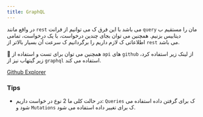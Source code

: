 ```yaml
---
title: GraphQL
---
```

در واقع مانند `rest` می باشد با این فرق ک می توانیم از فرانت `query` مان را مستقیم ب دیتابیس بزنیم.
همچنین می توان بجای چندین درخواست، با یک درخواست، تمامی اطلاعاتی ک لازم داریم را برگردانیم ک سرعت آن بسیار بالاتر از `rest` می باشد.

🎉 همچنین می توان برای تست و استفاده از `api` های `github` از لینک زیر استفاده کرد، زیر گیتهاب نیز از `graphql` استفاده می کند.

[Github Explorer](https://docs.github.com/en/graphql/overview/explorer)

### Tips
- در حالت کلی ما 2 نوع در خواست داریم: `Queries` ک برای گرفتن داده استفاده می شود و `Mutations` ک برای تغییر داده استفاده می شود.
